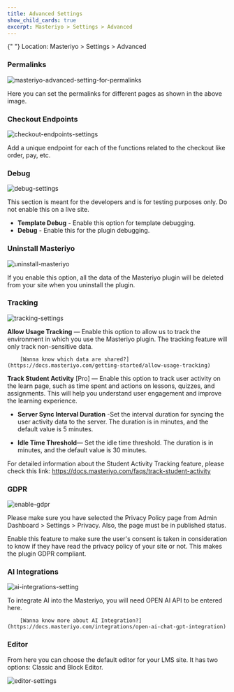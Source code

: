 ```yaml
---
title: Advanced Settings
show_child_cards: true
excerpt: Masteriyo > Settings > Advanced
---
```


<Callout>
  {" "}  
  Location: Masteriyo > Settings > Advanced
</Callout>

### Permalinks

![masteriyo-advanced-setting-for-permalinks](https://github.com/user-attachments/assets/ac8d21b7-7a11-47ab-af8a-730771b1415a)

Here you can set the permalinks for different pages as shown in the above image.

### Checkout Endpoints

![checkout-endpoints-settings](https://github.com/user-attachments/assets/46c1ae60-7399-4e91-b70b-4e7264273609)

Add a unique endpoint for each of the functions related to the checkout like order, pay, etc.

### Debug

![debug-settings](https://github.com/user-attachments/assets/7a811837-d9cc-402b-8a08-310b35a388a2)

This section is meant for the developers and is for testing purposes only. Do not enable this on a live site.

- **Template Debug** - Enable this option for template debugging.
- **Debug** - Enable this for the plugin debugging.

### Uninstall Masteriyo

![uninstall-masteriyo](https://github.com/user-attachments/assets/03a71f73-ec29-4fa2-9aec-6b2d4c6138ac)

If you enable this option, all the data of the Masteriyo plugin will be deleted from your site when you uninstall the plugin.

### Tracking

![tracking-settings](https://github.com/user-attachments/assets/5ac363cd-551b-4f12-8608-583d66b29cd6)

**Allow Usage Tracking** — Enable this option to allow us to track the environment in which you use the Masteriyo plugin. The tracking feature will only track non-sensitive data.

        [Wanna know which data are shared?](https://docs.masteriyo.com/getting-started/allow-usage-tracking)

**Track Student Activity** [Pro] — Enable this option to track user activity on the learn page, such as time spent and actions on lessons, quizzes, and assignments. This will help you understand user engagement and improve the learning experience.

- **Server Sync Interval Duration** -Set the interval duration for syncing the user activity data to the server. The duration is in minutes, and the default value is 5 minutes.

- **Idle Time Threshold**— Set the idle time threshold. The duration is in minutes, and the default value is 30 minutes.

For detailed information about the Student Activity Tracking feature, please check this link: https://docs.masteriyo.com/faqs/track-student-activity

### GDPR

![enable-gdpr](https://github.com/user-attachments/assets/a3c29a20-ff3a-4914-b54d-45a07425624e)

Please make sure you have selected the Privacy Policy page from Admin Dashboard > Settings > Privacy. Also, the page must be in published status.

Enable this feature to make sure the user's consent is taken in consideration to know if they have read the privacy policy of your site or not. This makes the plugin GDPR compliant.

### AI Integrations

![ai-integrations-setting](https://github.com/user-attachments/assets/ee3fefac-2c81-4b56-ac42-a07a76043798)


To integrate AI into the Masteriyo, you will need OPEN AI API to be entered here.

        [Wanna know more about AI Integration?](https://docs.masteriyo.com/integrations/open-ai-chat-gpt-integration)

### Editor

From here you can choose the default editor for your LMS site. It has two options: Classic and Block Editor. 

![editor-settings](https://github.com/user-attachments/assets/12224e78-ffb5-4ec1-88eb-90dfa1133245)
